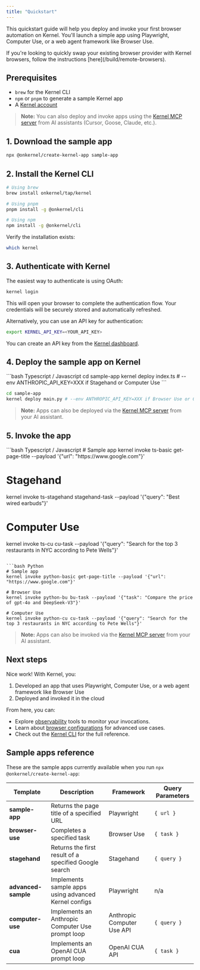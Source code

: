 ```yaml
---
title: "Quickstart"
---
```


This quickstart guide will help you deploy and invoke your first browser automation on Kernel. You'll launch a simple app using Playwright, Computer Use, or a web agent framework like Browser Use.

<Info>
    If you're looking to quickly swap your existing browser provider with Kernel browsers, follow the instructions [here](/build/remote-browsers).
</Info>

## Prerequisites

- `brew` for the Kernel CLI
- `npm` or `pnpm` to generate a sample Kernel app
- A [Kernel account](https://dashboard.onkernel.com)

> **Note:** You can also deploy and invoke apps using the [Kernel MCP server](/mcp) from AI assistants (Cursor, Goose, Claude, etc.).

## 1. Download the sample app

```bash
npx @onkernel/create-kernel-app sample-app
```

## 2. Install the Kernel CLI

```bash
# Using brew
brew install onkernel/tap/kernel

# Using pnpm
pnpm install -g @onkernel/cli

# Using npm
npm install -g @onkernel/cli
```

Verify the installation exists:

```bash
which kernel
```

## 3. Authenticate with Kernel

The easiest way to authenticate is using OAuth:

```bash
kernel login
```

This will open your browser to complete the authentication flow. Your credentials will be securely stored and automatically refreshed.

<Info>
Alternatively, you can use an API key for authentication:

```bash
export KERNEL_API_KEY=<YOUR_API_KEY>
```

You can create an API key from the [Kernel dashboard](https://dashboard.onkernel.com).
</Info>

## 4. Deploy the sample app on Kernel

<CodeGroup>
```bash Typescript / Javascript
cd sample-app
kernel deploy index.ts # --env ANTHROPIC_API_KEY=XXX if Stagehand or Computer Use
```

```bash Python
cd sample-app
kernel deploy main.py # --env ANTHROPIC_API_KEY=XXX if Browser Use or Computer Use
```

</CodeGroup>

> **Note:** Apps can also be deployed via the [Kernel MCP server](/mcp) from your AI assistant.

## 5. Invoke the app

<CodeGroup>
```bash Typescript / Javascript
# Sample app
kernel invoke ts-basic get-page-title --payload '{"url": "https://www.google.com"}'

# Stagehand
kernel invoke ts-stagehand stagehand-task --payload '{"query": "Best wired earbuds"}'

# Computer Use
kernel invoke ts-cu cu-task --payload '{"query": "Search for the top 3 restaurants in NYC according to Pete Wells"}'
````

```bash Python
# Sample app
kernel invoke python-basic get-page-title --payload '{"url": "https://www.google.com"}'

# Browser Use
kernel invoke python-bu bu-task --payload '{"task": "Compare the price of gpt-4o and DeepSeek-V3"}'

# Computer Use
kernel invoke python-cu cu-task --payload '{"query": "Search for the top 3 restaurants in NYC according to Pete Wells"}'
````

</CodeGroup>

> **Note:** Apps can also be invoked via the [Kernel MCP server](/mcp) from your AI assistant.

## Next steps

Nice work! With Kernel, you:

1. Developed an app that uses Playwright, Computer Use, or a web agent framework like Browser Use
2. Deployed and invoked it in the cloud

From here, you can:

- Explore [observability](/observability/logs) tools to monitor your invocations.
- Learn about [browser configurations](/launch/browser-persistence) for advanced use cases.
- Check out the [Kernel CLI](/reference/cli) for the full reference.

## Sample apps reference

These are the sample apps currently available when you run `npx @onkernel/create-kernel-app`:

| Template               | Description                                               | Framework                  | Query Parameters |
|------------------------|-----------------------------------------------------------|----------------------------|------------------|
| **sample-app**         | Returns the page title of a specified URL                 | Playwright                 | `{ url }`        |
| **browser-use**        | Completes a specified task                                | Browser Use                | `{ task }`       |
| **stagehand**          | Returns the first result of a specified Google search     | Stagehand                  | `{ query }`      |
| **advanced-sample**    | Implements sample apps using advanced Kernel configs      | Playwright                 | n/a              |
| **computer-use**       | Implements an Anthropic Computer Use prompt loop          | Anthropic Computer Use API | `{ query }`      |
| **cua**                | Implements an OpenAI CUA prompt loop                      | OpenAI CUA API             | `{ task }`       |
